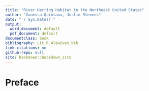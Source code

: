```yaml
--- 
title: "River Herring Habitat in the Northeast United States"
author: "Vanessa Quintana, Justin Stevens"
date: "`r Sys.Date()`"
output:
  word_document: default
  pdf_document: default
documentclass: book
bibliography: Lit.R_Alewives.bib
link-citations: no
github-repo: null
site: bookdown::bookdown_site
---
```

# Preface

